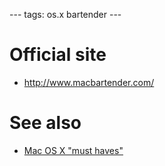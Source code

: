 ---
tags: os.x bartender
---
= Official site =

* http://www.macbartender.com/

= See also =

* [[Mac OS X "must haves"]]
